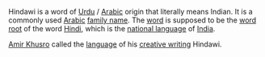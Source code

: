{{Unreferenced|date=September 2007}}

{{Infobox Language
|name=Hindawī
|familycolor=Indo-European
|caption='''Hindawi'''
|states=[[India]], [[Pakistan]]
|notice=Indic}}

Hindawi is a word of [[Urdu]] / [[Arabic]] origin that literally means Indian. It is a commonly used [[Arabic]] [[family name]]. The [[word]] is supposed to be the [[word root]] of the word [[Hindi]], which is the [[national language]] of [[India]].

[[Amir Khusro]] called the [[language]] of his [[creative writing]] Hindawi.

{{vocab-stub}}